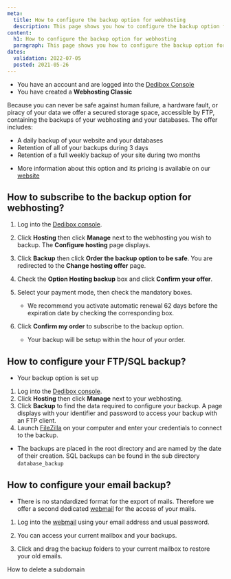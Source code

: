 ```yaml
---
meta:
  title: How to configure the backup option for webhosting
  description: This page shows you how to configure the backup option for wehbosting
content:
  h1: How to configure the backup option for webhosting
  paragraph: This page shows you how to configure the backup option for wehbosting
dates:
  validation: 2022-07-05
  posted: 2021-05-26
---
```


<Message type="requirement">

- You have an account and are logged into the [Dedibox Console](https://console.online.net)
- You have created a **Webhosting Classic**

</Message>

Because you can never be safe against human failure, a hardware fault, or piracy of your data we offer a secured storage space, accessible by FTP, containing the backups of your webhosting and your databases. The offer includes:

* A daily backup of your website and your databases
* Retention of all of your backups during 3 days
* Retention of a full weekly backup of your site during two months

<Message type="note">

* More information about this option and its pricing is available on our [website](https://www.scaleway.com/en/dedibox/cloud-hosting/#sauvegarde)

</Message>

## How to subscribe to the backup option for webhosting? 

1. Log into the [Dedibox console](https://console.online.net).
2. Click **Hosting** then click **Manage** next to the webhosting you wish to backup. The **Configure hosting** page displays.
3. Click **Backup** then click **Order the backup option to be safe**. You are redirected to the **Change hosting offer** page.
4. Check the **Option Hosting backup** box and click **Confirm your offer**. 
5. Select your payment mode, then check the mandatory boxes. 

    <Message type="note">

    * We recommend you activate automatic renewal 62 days before the expiration date by checking the corresponding box. 

    </Message>

6. Click **Confirm my order** to subscribe to the backup option. 

    <Message type="note">

    * Your backup will be setup within the hour of your order.
  
    </Message>


## How to configure your FTP/SQL backup? 

<Message type="requirement">

- Your backup option is set up
  
</Message>

1. Log into the [Dedibox console](https://console.online.net). 
2. Click **Hosting** then click **Manage** next to your webhosting. 
3. Click **Backup** to find the data required to configure your backup. A page displays with your identifier and password to access your backup with an FTP client. 
4. Launch [FileZilla](https://filezilla-project.org/) on your computer and enter your credentials to connect to the backup. 

<Lightbox src="scaleway_backups_filezilla.webp" alt="" />

<Message type="note">

* The backups are placed in the root directory and are named by the date of their creation. SQL backups can be found in the sub directory `database_backup`

</Message>



## How to configure your email backup? 

<Message type="note">

* There is no standardized format for the export of mails. Therefore we offer a second dedicated [webmail](https://backup-mail.online.net/) for the access of your mails.

</Message>


1. Log into the [webmail](https://backup-mail.online.net/) using your email address and usual password. 
2. You can access your current mailbox and your backups. 

    <Lightbox src="scaleway_backups_emails.webp" alt="" />

3. Click and drag the backup folders to your current mailbox to restore your old emails. 

<Navigation title="See Also">
  <PreviousButton to="/webhosting/classic/how-to/delete-subdomain/">How to delete a subdomain</PreviousButton>
</Navigation> 
   
